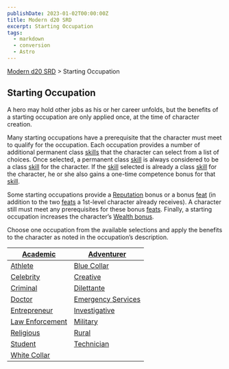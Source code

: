 ```yaml
---
publishDate: 2023-01-02T00:00:00Z
title: Modern d20 SRD
excerpt: Starting Occupation
tags:
  - markdown
  - conversion
  - Astro
---
```


[Modern d20 SRD](/#modernD20) > Starting Occupation

## Starting Occupation

A hero may hold other jobs as his or her career unfolds, but the benefits of a
starting occupation are only applied once, at the time of character creation.

Many starting occupations have a prerequisite that the character must meet to
qualify for the occupation. Each occupation provides a number of additional
permanent class [skills](modern-d20-srd-skills-index) that the character can
select from a list of choices. Once selected, a permanent class
[skill](modern-d20-srd-skills-index) is always considered to be a class
[skill](modern-d20-srd-skills-index) for the character. If the
[skill](modern-d20-srd-skills-index) selected is already a class
[skill](modern-d20-srd-skills-index) for the character, he or she also gains a
one-time competence bonus for that [skill](modern-d20-srd-skills-index).

Some starting occupations provide a [Reputation](modern-d20-srd-reputation-index) bonus or a bonus [feat](modern-d20-srd-feats-index) (in addition to the
two [feats](modern-d20-srd-feats-index) a 1st-level character already
receives). A character still must meet any prerequisites for these bonus
[feats](modern-d20-srd-feats-index). Finally, a starting occupation increases
the character’s [Wealth bonus](modern-d20-srd-wealth-wealth-bonus).

Choose one occupation from the available selections and apply the benefits to
the character as noted in the occupation’s description.

| [Academic](modern-d20-srd-starting-occupation-academic) | [Adventurer](modern-d20-srd-starting-occupation-adventurer) |
|---|---|
| [Athlete](modern-d20-srd-starting-occupation-athlete) | [Blue Collar](modern-d20-srd-starting-occupation-blue-collar) |
| [Celebrity](modern-d20-srd-starting-occupation-celebrity) | [Creative](modern-d20-srd-starting-occupation-creative) |
| [Criminal](modern-d20-srd-starting-occupation-criminal) | [Dilettante](modern-d20-srd-starting-occupation-dilettante) |
| [Doctor](modern-d20-srd-starting-occupation-doctor) | [Emergency Services](modern-d20-srd-starting-occupation-emergency-services) |
| [Entrepreneur](modern-d20-srd-starting-occupation-entrepreneur) | [Investigative](modern-d20-srd-starting-occupation-investigative) |
| [Law Enforcement](modern-d20-srd-starting-occupation-law-enforcement) | [Military](modern-d20-srd-starting-occupation-military) |
| [Religious](modern-d20-srd-starting-occupation-religious) | [Rural](modern-d20-srd-starting-occupation-rural) |
| [Student](modern-d20-srd-starting-occupation-student) | [Technician](modern-d20-srd-starting-occupation-technician) |
| [White Collar](modern-d20-srd-starting-occupation-white-collar) |
